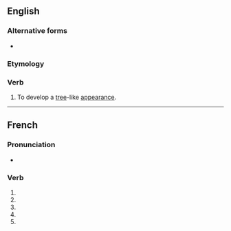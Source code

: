 {{also|arborisé}}
==English==

===Alternative forms===
* {{l|en|arborize}}

===Etymology===
{{der|en|la|arbor||tree}} {{suffix|en||ise}}

===Verb===
{{en-verb}}

# {{lb|en|intransitive}} To develop a [[tree]]-like [[appearance]].

----

==French==

===Pronunciation===
* {{homophones|fr|arborisent|arborises}}

===Verb===
{{head|fr|verb form}}

# {{inflection of|fr|arboriser||1|s|pres|ind}}
# {{inflection of|fr|arboriser||3|s|pres|ind}}
# {{inflection of|fr|arboriser||1|s|pres|sub}}
# {{inflection of|fr|arboriser||3|s|pres|sub}}
# {{inflection of|fr|arboriser||2|s|imp}}